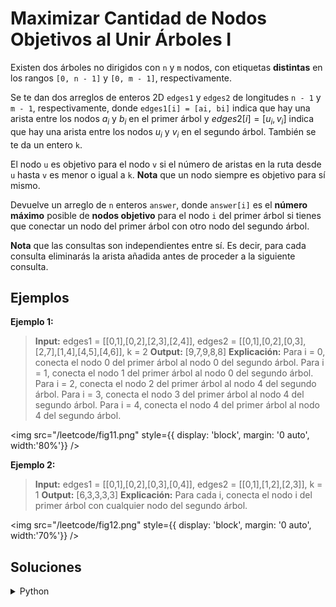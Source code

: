 # Maximizar Cantidad de Nodos Objetivos al Unir Árboles I

Existen dos árboles no dirigidos con `n` y `m` nodos, con etiquetas **distintas** en los rangos `[0, n - 1]` y `[0, m - 1]`, respectivamente.

Se te dan dos arreglos de enteros 2D `edges1` y `edges2` de longitudes `n - 1` y `m - 1`, respectivamente, donde `edges1[i] = [ai, bi]` indica que hay una arista entre los nodos $a_i$ y $b_i$ en el primer árbol y $edges2[i] = [u_i, v_i]$ indica que hay una arista entre los nodos $u_i$ y $v_i$ en el segundo árbol. También se te da un entero `k`.

El nodo `u` es objetivo para el nodo `v` si el número de aristas en la ruta desde `u` hasta `v` es menor o igual a `k`. **Nota** que un nodo siempre es objetivo para sí mismo.

Devuelve un arreglo de `n` enteros `answer`, donde `answer[i]` es el **número máximo** posible de **nodos objetivo** para el nodo `i` del primer árbol si tienes que conectar un nodo del primer árbol con otro nodo del segundo árbol.

**Nota** que las consultas son independientes entre sí. Es decir, para cada consulta eliminarás la arista añadida antes de proceder a la siguiente consulta.


## Ejemplos

**Ejemplo 1:**

> **Input:** edges1 = [[0,1],[0,2],[2,3],[2,4]], edges2 = [[0,1],[0,2],[0,3],[2,7],[1,4],[4,5],[4,6]], k = 2
> **Output:** [9,7,9,8,8]
> **Explicación:**
> Para i = 0, conecta el nodo 0 del primer árbol al nodo 0 del segundo árbol.
> Para i = 1, conecta el nodo 1 del primer árbol al nodo 0 del segundo árbol.
> Para i = 2, conecta el nodo 2 del primer árbol al nodo 4 del segundo árbol.
> Para i = 3, conecta el nodo 3 del primer árbol al nodo 4 del segundo árbol.
> Para i = 4, conecta el nodo 4 del primer árbol al nodo 4 del segundo árbol.

<img
	src="/leetcode/fig11.png"
	style={{ display: 'block', margin: '0 auto', width:'80%'}}
/>
<br/>

**Ejemplo 2:**
> **Input:** edges1 = [[0,1],[0,2],[0,3],[0,4]], edges2 = [[0,1],[1,2],[2,3]], k = 1
> **Output:** [6,3,3,3,3]
> **Explicación:**
> Para cada i, conecta el nodo i del primer árbol con cualquier nodo del segundo árbol.

<img
    src="/leetcode/fig12.png"
	style={{ display: 'block', margin: '0 auto', width:'70%'}}
/>

## Soluciones

<details>
    <summary>Python</summary>
```python
from collections import deque

class Solution:
   def BFS(self, start, adj, k):
       q = deque()
       q.append((start, -1))
       count = 0

       while q and k >= 0:
           size = len(q)
           count += size
           for _ in range(size):
               u, parent = q.popleft()
               for v in adj[u]:
                   if v != parent:
                       q.append((v, u))
           k -= 1
       return count

   def maxTargetNodes(self, edges1, edges2, k):
       m = len(edges1) + 1
       n = len(edges2) + 1

       # Construir listas de adyacencia para el árbol 1
       adj1 = [[] for _ in range(m)]
       for u, v in edges1:
           adj1[u].append(v)
           adj1[v].append(u)

       # Construir listas de adyacencia para el árbol 2
       adj2 = [[] for _ in range(n)]
       for u, v in edges2:
           adj2[u].append(v)
           adj2[v].append(u)

       # Preprocesamiento: Encontrar el mejor nodo en el Árbol-2
       best = 0
       for i in range(n):
           connections = self.BFS(i, adj2, k - 1)
           best = max(best, connections)

       # Construir respuesta
       res = []
       for i in range(m):
           connections = self.BFS(i, adj1, k)
           res.append(connections + best)
       return res
```
</details>